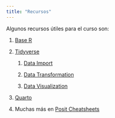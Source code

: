 ```yaml
---
title: "Recursos"
---
```


Algunos recursos útiles para el curso son:

1. [Base R](https://iqss.github.io/dss-workshops/R/Rintro/base-r-cheat-sheet.pdf)

2. [Tidyverse](https://www.tidyverse.org/packages/)

    1. [Data Import](https://evoldyn.gitlab.io/evomics-2018/ref-sheets/R_data-import.pdf)

    2. [Data Transformation](https://nyu-cdsc.github.io/learningr/assets/data-transformation.pdf)

    3. [Data Visualization](https://rstudio.github.io/cheatsheets/html/data-visualization.html)

3. [Quarto](https://rstudio.github.io/cheatsheets/html/quarto.html)

4. Muchas más en [Posit Cheatsheets](https://rstudio.github.io/cheatsheets/)

